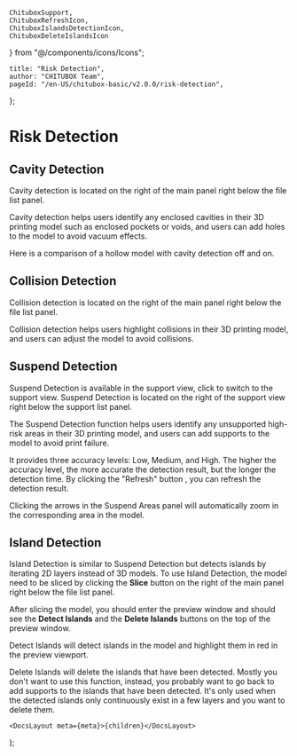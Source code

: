     ChituboxSupport, 
    ChituboxRefreshIcon, 
    ChituboxIslandsDetectionIcon, 
    ChituboxDeleteIslandsIcon
} from "@/components/icons/Icons";

	title: "Risk Detection",
	author: "CHITUBOX Team",
	pageId: "/en-US/chitubox-basic/v2.0.0/risk-detection",
};
 
# Risk Detection

## Cavity Detection

Cavity detection is located on the right of the main panel right below the file list panel.

Cavity detection helps users identify any enclosed cavities in their 3D printing model such as enclosed pockets or voids, and users can add holes to the model to avoid vacuum effects.

Here is a comparison of a hollow model with cavity detection off and on.

<ImageContainer>
	<ImageComparison
		img1Src={
			"/images/docs/en-US/chitubox-basic/2.x.x/008-risk-detection-cavity-off.png"
		}
		text1={"Cavity Detection Off"}
		img2Src={
			"/images/docs/en-US/chitubox-basic/2.x.x/008-risk-detection-cavity-on.png"
		}
		text2={"Cavity Detection On"}
	/>
</ImageContainer>

## Collision Detection

Collision detection is located on the right of the main panel right below the file list panel.

Collision detection helps users highlight collisions in their 3D printing model, and users can adjust the model to avoid collisions.

<ImageContainer>
	<ImageComparison
		img1Src={
			"/images/docs/en-US/chitubox-basic/2.x.x/008-collision-detection-off.png"
		}
		text1={"Collision Detection Off"}
		img2Src={
			"/images/docs/en-US/chitubox-basic/2.x.x/008-collision-detection-on.png"
		}
		text2={"Collision Detection On"}
	/>
</ImageContainer>

## Suspend Detection

Suspend Detection is available in the support view, click <ChituboxSupport /> to switch to the support view. Suspend Detection is located on the right of the support view right below the support list panel.

<ImageContainer>
	<AntdImage
		src={
			"/images/docs/en-US/chitubox-basic/2.x.x/008-risk-detection-suspend-detection.png"
		}
	/>
</ImageContainer>

The Suspend Detection function helps users identify any unsupported high-risk areas in their 3D printing model, and users can add supports to the model to avoid print failure.

It provides three accuracy levels: Low, Medium, and High. The higher the accuracy level, the more accurate the detection result, but the longer the detection time. By clicking the "Refresh" button <ChituboxRefreshIcon />, you can refresh the detection result.

Clicking the arrows in the Suspend Areas panel will automatically zoom in the corresponding area in the model.

## Island Detection

Island Detection is similar to Suspend Detection but detects islands by iterating 2D layers instead of 3D models. To use Island Detection, the model need to be sliced by clicking the **Slice** button on the right of the main panel right below the file list panel.

<ImageContainer>
	<AntdImage
		src={
			"/images/docs/en-US/chitubox-basic/2.x.x/008-risk-detection-slice.png"
		}
	/>
</ImageContainer>

After slicing the model, you should enter the preview window and should see the **Detect Islands** and the **Delete Islands** buttons on the top of the preview window.

<ChituboxIslandsDetectionIcon /> Detect Islands will detect islands in the model
and highlight them in red in the preview viewport.

<ChituboxDeleteIslandsIcon /> Delete Islands will delete the islands that have
been detected. Mostly you don't want to use this function, instead, you probably
want to go back to add supports to the islands that have been detected. It's
only used when the detected islands only continuously exist in a few layers and
you want to delete them.

	<DocsLayout meta={meta}>{children}</DocsLayout>
);
